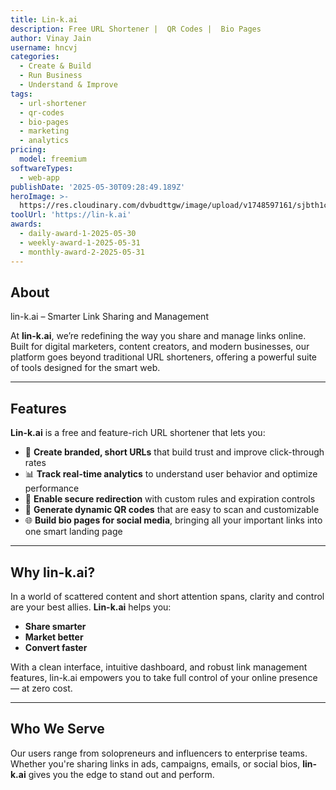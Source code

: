 ```yaml
---
title: Lin-k.ai
description: Free URL Shortener |  QR Codes |  Bio Pages
author: Vinay Jain
username: hncvj
categories:
  - Create & Build
  - Run Business
  - Understand & Improve
tags:
  - url-shortener
  - qr-codes
  - bio-pages
  - marketing
  - analytics
pricing:
  model: freemium
softwareTypes:
  - web-app
publishDate: '2025-05-30T09:28:49.189Z'
heroImage: >-
  https://res.cloudinary.com/dvbudttgw/image/upload/v1748597161/sjbth1cgywjfki4henaq.png
toolUrl: 'https://lin-k.ai'
awards:
  - daily-award-1-2025-05-30
  - weekly-award-1-2025-05-31
  - monthly-award-2-2025-05-31
---
```

## About
lin-k.ai – Smarter Link Sharing and Management

At **lin-k.ai**, we’re redefining the way you share and manage links online. Built for digital marketers, content creators, and modern businesses, our platform goes beyond traditional URL shorteners, offering a powerful suite of tools designed for the smart web.

---

## Features

**Lin-k.ai** is a free and feature-rich URL shortener that lets you:

- 🔗 **Create branded, short URLs** that build trust and improve click-through rates  
- 📊 **Track real-time analytics** to understand user behavior and optimize performance  
- 🔐 **Enable secure redirection** with custom rules and expiration controls  
- 📱 **Generate dynamic QR codes** that are easy to scan and customizable  
- 🌐 **Build bio pages for social media**, bringing all your important links into one smart landing page  

---

## Why lin-k.ai?

In a world of scattered content and short attention spans, clarity and control are your best allies. **Lin-k.ai** helps you:

- **Share smarter**  
- **Market better**  
- **Convert faster**  

With a clean interface, intuitive dashboard, and robust link management features, lin-k.ai empowers you to take full control of your online presence — at zero cost.

---

## Who We Serve

Our users range from solopreneurs and influencers to enterprise teams. Whether you're sharing links in ads, campaigns, emails, or social bios, **lin-k.ai** gives you the edge to stand out and perform.
